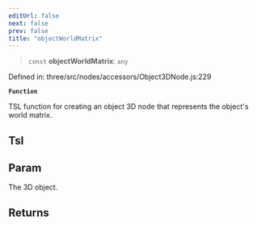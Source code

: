 ```yaml
---
editUrl: false
next: false
prev: false
title: "objectWorldMatrix"
---
```


> `const` **objectWorldMatrix**: `any`

Defined in: three/src/nodes/accessors/Object3DNode.js:229

**`Function`**

TSL function for creating an object 3D node that represents the object's world matrix.

## Tsl

## Param

The 3D object.

## Returns
